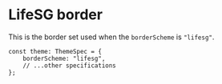 
<Meta title="Foundations/Border/LifeSG" />

# LifeSG border

This is the border set used when the `borderScheme` is `"lifesg"`.

```tsx
const theme: ThemeSpec = {
    borderScheme: "lifesg",
    // ...other specifications
};
```

<BorderDisplay theme={LifeSGTheme} />
